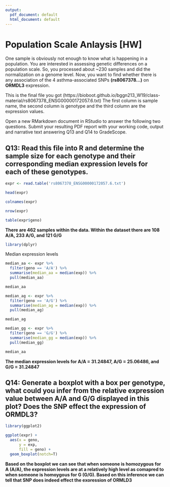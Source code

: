 ```yaml
---
output:
  pdf_document: default
  html_document: default
---
```

# Population Scale Anlaysis [HW]

One sample is obviously not enough to know what is happening in a population. You are interested in assessing genetic differences on a population scale. So, you processed about ~230 samples and did the normalization on a genome level. Now, you want to find whether there is any association of the 4 asthma-associated SNPs **(rs8067378...)** on **ORMDL3** expression.



This is the final file you got (https://bioboot.github.io/bggn213_W19/class-material/rs8067378_ENSG00000172057.6.txt) The first column is sample name, the second column is genotype and the third column are the expression values.



Open a new RMarkdown document in RStudio to answer the following two questions. Submit your resulting PDF report with your working code, output and narrative text answering Q13 and Q14 to GradeScope.



## Q13: Read this file into R and determine the sample size for each genotype and their corresponding median expression levels for each of these genotypes.

```r
expr <- read.table('rs8067378_ENSG00000172057.6.txt')

head(expr)
```

```r
colnames(expr)
```

```r
nrow(expr)
```

```r
table(expr$geno)
```

**There are 462 samples within the data. Within the dataset there are 108 A/A, 233 A/G, and 121 G/G**



```r
library(dplyr)
```


Median expression levels

```r
median_aa <- expr %>%
  filter(geno == 'A/A') %>%
  summarise(median_aa = median(exp)) %>%
  pull(median_aa)

median_aa
```

```r
median_ag <- expr %>%
  filter(geno == 'A/G') %>%
  summarise(median_ag = median(exp)) %>%
  pull(median_ag)

median_ag
```

```r
median_gg <- expr %>%
  filter(geno == 'G/G') %>%
  summarise(median_gg = median(exp)) %>%
  pull(median_gg)

median_aa
```

**The median expression levels for A/A = 31.24847, A/G = 25.06486, and G/G = 31.24847**



## Q14: Generate a boxplot with a box per genotype, what could you infer from the relative expression value between A/A and G/G displayed in this plot? Does the SNP effect the expression of ORMDL3?


```r
library(ggplot2)
```

```r
ggplot(expr) + 
  aes(x = geno, 
      y = exp,
      fill = geno) + 
  geom_boxplot(notch=T)
```


**Based on the boxplot we can see that when someone is homozygous for A (A/A), the expression levels are at a relatively high level as comapred to when someone is homoygous for G (G/G). Based on this inference we can tell that SNP does indeed effect the exoression of ORMLD3**